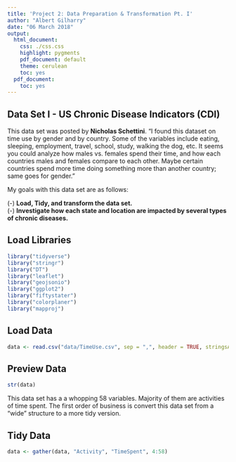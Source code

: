 ```yaml
---
title: 'Project 2: Data Preparation & Transformation Pt. I'
author: "Albert Gilharry"
date: "06 March 2018"
output:
  html_document:
    css: ./css.css
    highlight: pygments
    pdf_document: default
    theme: cerulean
    toc: yes
  pdf_document:
    toc: yes
---
```


## Data Set I - US Chronic Disease Indicators (CDI)

<div id = "comment">
This data set was posted by **Nicholas Schettini**. "I found this dataset on time use by gender and by country.  Some of the variables include eating, sleeping, employment, travel, school, study, walking the dog, etc.  It seems you could analyze how males vs. females spend their time, and how each countries males and females compare to each other.  Maybe certain countries spend more time doing something more than another country; same goes for gender."

My goals with this data set are as follows: <br />

  (-) **Load, Tidy, and transform the data set.** <br />
  (-) **Investigate how each state and location are impacted by several types of chronic diseases.** <br />
</div>


## Load Libraries

```r
library("tidyverse")
library("stringr")
library("DT")
library("leaflet")
library("geojsonio")
library("ggplot2")
library("fiftystater")
library("colorplaner")
library("mapproj")
```
## Load Data
```r
data <- read.csv("data/TimeUse.csv", sep = ",", header = TRUE, stringsAsFactors=FALSE,fileEncoding="UTF-8-BOM")
```

## Preview Data
<div id = "solution">
```r
str(data)
```
</div>

<div id ="comment">
This data set has a a whopping 58 variables. Majority of them are activities of time spent. 
The first order of business is convert this data set from a "wide" structure to a more tidy version.
</div>

## Tidy Data

```r
data <- gather(data, "Activity", "TimeSpent", 4:58)
```


















